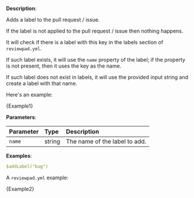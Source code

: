 
**Description**:

Adds a label to the pull request / issue.

If the label is not applied to the pull request / issue then nothing happens.

It will check if there is a label with this key in the labels section of `reviewpad.yml`.

If such label exists, it will use the `name` property of the label; if the property is not present, then it uses the key as the name.

If such label does not exist in labels, it will use the provided input string and create a label with that name.

Here's an example:

<CodeBlock language="yml" title="reviewpad.yml">{Example1}</CodeBlock>

**Parameters**:

| Parameter  | Type    | Description                    |
| :--------- | :------ | :----------------------------- |
| `name`     | string  | The name of the label to add.  |

**Examples**:

```yml
$addLabel("bug")
```

A `reviewpad.yml` example:

<CodeBlock language="yml" title="reviewpad.yml">{Example2}</CodeBlock>
